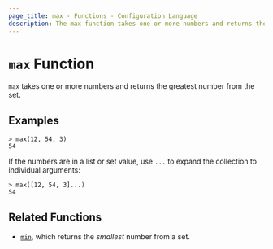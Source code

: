 ```yaml
---
page_title: max - Functions - Configuration Language
description: The max function takes one or more numbers and returns the greatest number.
---
```


# `max` Function

`max` takes one or more numbers and returns the greatest number from the set.

## Examples

```
> max(12, 54, 3)
54
```

If the numbers are in a list or set value, use `...` to expand the collection
to individual arguments:

```
> max([12, 54, 3]...)
54
```

## Related Functions

* [`min`](/terracina/language/functions/min), which returns the _smallest_ number from a set.
